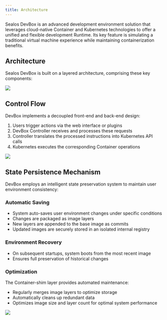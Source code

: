 ```yaml
---
title: Architecture
---
```


Sealos DevBox is an advanced development environment solution that leverages cloud-native Container and Kubernetes technologies to offer a unified and flexible development Runtime. Its key feature is simulating a traditional virtual machine experience while maintaining containerization benefits.

## Architecture

Sealos DevBox is built on a layered architecture, comprising these key components:

![](./images/architecture.png)


## Control Flow

DevBox implements a decoupled front-end and back-end design:

1. Users trigger actions via the web interface or plugins
2. DevBox Controller receives and processes these requests
3. Controller translates the processed instructions into Kubernetes API calls
4. Kubernetes executes the corresponding Container operations

![](./images/controller_flow.png)



## State Persistence Mechanism

DevBox employs an intelligent state preservation system to maintain user environment consistency:

### Automatic Saving

- System auto-saves user environment changes under specific conditions
- Changes are packaged as image layers
- New layers are appended to the base image as commits
- Updated images are securely stored in an isolated internal registry

### Environment Recovery

- On subsequent startups, system boots from the most recent image
- Ensures full preservation of historical changes

### Optimization

The Container-shim layer provides automated maintenance:
- Regularly merges image layers to optimize storage
- Automatically cleans up redundant data
- Optimizes image size and layer count for optimal system performance

![](./images/shim_arch.png)

